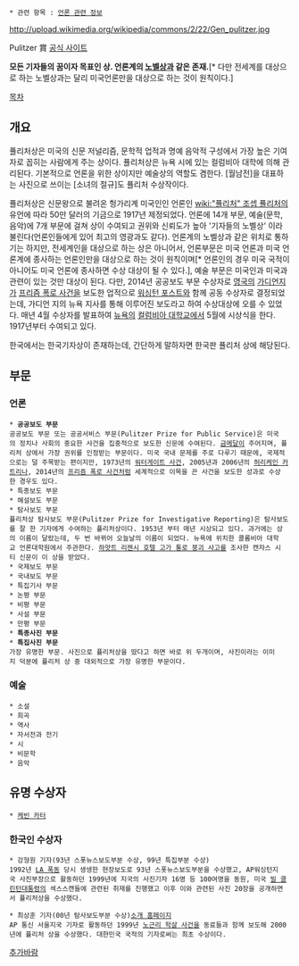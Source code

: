  * 관련 항목 : [[언론 관련 정보]]
http://upload.wikimedia.org/wikipedia/commons/2/22/Gen_pulitzer.jpg

Pulitzer 賞
[http://www.pulitzer.org/ 공식 사이트]

'''모든 기자들의 꿈이자 목표인 상. 언론계의 [[노벨상]]과 같은 존재.'''[* 다만 전세계를 대상으로 하는 노벨상과는 달리 미국언론만을 대상으로 하는 것이 원칙이다.]

[[목차]]

== 개요 ==
퓰리처상은 미국의 신문 저널리즘, 문학적 업적과 명예 음악적 구성에서 가장 높은 기여자로 꼽히는 사람에게 주는 상이다. 퓰리처상은 뉴욕 시에 있는 컬럼비아 대학에 의해 관리된다. 기본적으로 언론을 위한 상이지만 예술상의 역할도 겸한다. [월남전]을 대표하는 사진으로 쓰이는 [소녀의 절규]도 퓰리처 수상작이다.

퓰리처상은 신문왕으로 불려온 헝가리계 미국인인 언론인 [[wiki:"퓰리처" 조셉 퓰리처]]의 유언에 따라 50만 달러의 기금으로 1917년 제정되었다. 언론에 14개 부문, 예술(문학, 음악)에 7개 부문에 걸쳐 상이 수여되고 권위와 신뢰도가 높아 '기자들의 노벨상' 이라 불린다(언론인들에게 있어 최고의 영광과도 같다). 언론계의 노벨상과 같은 위치로 통하기는 하지만, 전세계인을 대상으로 하는 상은 아니어서, 언론부문은 미국 언론과 미국 언론계에 종사하는 언론인만을 대상으로 하는 것이 원칙이며[* 언론인의 경우 미국 국적이 아니어도 미국 언론에 종사하면 수상 대상이 될 수 있다.], 예술 부문은 미국인과 미국과 관련이 있는 것만 대상이 된다. 다만, 2014년 공공보도 부문 수상자로 [[영국]]의 [[가디언]]지가 [[프리즘 폭로 사건]]을 보도한 업적으로 [[워싱턴 포스트]]와 함께 공동 수상자로 결정되었는데, 가디언 지의 뉴욕 지사를 통해 이루어진 보도라고 하여 수상대상에 오를 수 있었다. 매년 4월 수상자를 발표하여 [[뉴욕]]의 [[컬럼비아 대학교]]에서 5월에 시상식을 한다. 1917년부터 수여되고 있다.

한국에서는 한국기자상이 존재하는데, 간단하게 말하자면 한국판 퓰리처 상에 해당된다.

== 부문 ==
=== 언론 ===
 * '''공공보도 부문'''
 공공보도 부문 또는 공공서비스 부문(Pulitzer Prize for Public Service)은 미국의 정치나 사회의 중요한 사건을 집중적으로 보도한 신문에 수여된다. [[금메달]]이 주어지며, 퓰리처 상에서 가장 권위를 인정받는 부문이다. 미국 국내 문제를 주로 다루기 때문에, 국제적으로는 덜 주목받는 편이지만, 1973년의 [[워터게이트 사건]], 2005년과 2006년의 [[허리케인 카트리나]], 2014년의 [[프리즘 폭로 사건]]처럼 세계적으로 이목을 끈 사건을 보도한 성과로 수상한 경우도 있다.
 * 특종보도 부문
 * 해설보도 부문
 * 탐사보도 부문
 퓰리처상 탐사보도 부문(Pulitzer Prize for Investigative Reporting)은 탐사보도를 잘 한 기자에게 수여하는 퓰리처상이다. 1953년 부터 매년 시상되고 있다. 과거에는 상의 이름이 달랐는데, 두 번 바뀌어 오늘날의 이름이 되었다. 뉴욕에 위치한 콜롬비아 대학교 언론대학원에서 주관한다. [[하얏트 리젠시 호텔 고가 통로 붕괴 사고]]를 조사한 캔자스 시티 신문이 이 상을 받았다.
 * 국제보도 부문
 * 국내보도 부문
 * 특집기사 부문
 * 논평 부문
 * 비평 부문
 * 사설 부문
 * 만평 부문
 * '''특종사진 부문'''
 * '''특집사진 부문'''
 가장 유명한 부문. 사진으로 퓰리처상을 땄다고 하면 바로 위 두개이며, 사진이라는 이미지 덕분에 퓰리처 상 중 대외적으로 가장 유명한 부문이다.
=== 예술 ===
 * 소설
 * 희곡
 * 역사
 * 자서전과 전기
 * 시
 * 비문학
 * 음악
== 유명 수상자 ==
 * [[케빈 카터]]

=== 한국인 수상자 ===
 * 강형원 기자(93년 스폿뉴스보도부분 수상, 99년 특집부분 수상)
 1992년 [[LA 폭동]] 당시 생생한 현장보도로 93년 스폿뉴스보도부분을 수상했고, AP워싱턴지국 사진부장으로 활동하던 1999년에 지국의 사진기자 16명 등 100여명을 동원, 미국 [[빌 클린턴]]대통령의 섹스스캔들에 관련된 취재를 진행했고 이후 이와 관련된 사진 20장을 공개하면서 퓰리처상을 수상했다.

 * 최상훈 기자(00년 탐사보도부분 수상)[http://www.pulitzer.org/biography/2000-Investigative-Reporting 소개 홈페이지]
 AP 통신 서울지국 기자로 활동하던 1999년 [[노근리 학살 사건]]을 동료들과 함께 보도해 2000년에 퓰리처 상을 수상했다. 대한민국 국적의 기자로써는 최초 수상이다.


[[추가바람]]
